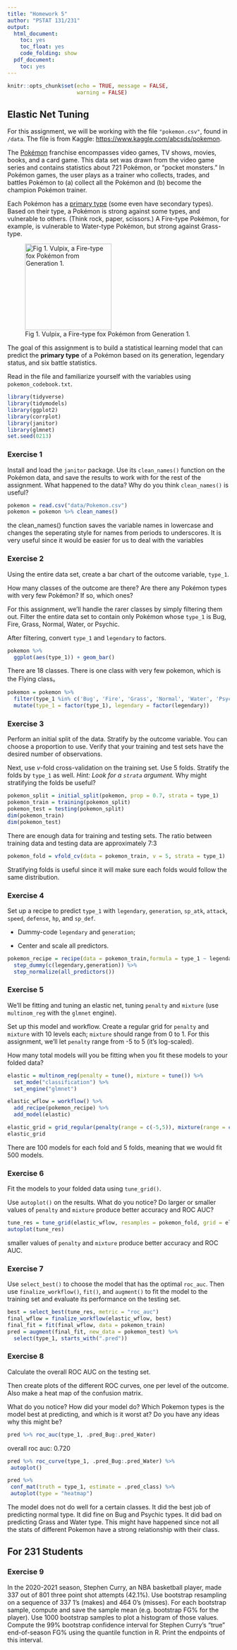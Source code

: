 ---
title: "Homework 5"
author: "PSTAT 131/231"
output:
  html_document:
    toc: yes
    toc_float: yes
    code_folding: show
  pdf_document:
    toc: yes
---

```{r setup, include=FALSE}
knitr::opts_chunk$set(echo = TRUE, message = FALSE,
                      warning = FALSE)
```

## Elastic Net Tuning

For this assignment, we will be working with the file `"pokemon.csv"`, found in `/data`. The file is from Kaggle: <https://www.kaggle.com/abcsds/pokemon>.

The [Pokémon](https://www.pokemon.com/us/) franchise encompasses video games, TV shows, movies, books, and a card game. This data set was drawn from the video game series and contains statistics about 721 Pokémon, or "pocket monsters." In Pokémon games, the user plays as a trainer who collects, trades, and battles Pokémon to (a) collect all the Pokémon and (b) become the champion Pokémon trainer.

Each Pokémon has a [primary type](https://bulbapedia.bulbagarden.net/wiki/Type) (some even have secondary types). Based on their type, a Pokémon is strong against some types, and vulnerable to others. (Think rock, paper, scissors.) A Fire-type Pokémon, for example, is vulnerable to Water-type Pokémon, but strong against Grass-type.

![Fig 1. Vulpix, a Fire-type fox Pokémon from Generation 1.](images/vulpix.png){width="196"}

The goal of this assignment is to build a statistical learning model that can predict the **primary type** of a Pokémon based on its generation, legendary status, and six battle statistics.

Read in the file and familiarize yourself with the variables using `pokemon_codebook.txt`.

```{r}
library(tidyverse)
library(tidymodels)
library(ggplot2)
library(corrplot)
library(janitor)
library(glmnet)
set.seed(0213)
```

### Exercise 1

Install and load the `janitor` package. Use its `clean_names()` function on the Pokémon data, and save the results to work with for the rest of the assignment. What happened to the data? Why do you think `clean_names()` is useful?

```{r}
pokemon = read.csv("data/Pokemon.csv")
pokemon = pokemon %>% clean_names()
```
the clean_names() function saves the variable names in lowercase and changes the seperating style for names from periods to underscores. It is very useful since it would be easier for us to deal with the variables  

### Exercise 2

Using the entire data set, create a bar chart of the outcome variable, `type_1`.

How many classes of the outcome are there? Are there any Pokémon types with very few Pokémon? If so, which ones?

For this assignment, we'll handle the rarer classes by simply filtering them out. Filter the entire data set to contain only Pokémon whose `type_1` is Bug, Fire, Grass, Normal, Water, or Psychic.

After filtering, convert `type_1` and `legendary` to factors.

```{r}
pokemon %>%
  ggplot(aes(type_1)) + geom_bar()
```
There are 18 classes. There is one class with very few pokemon, which is the Flying class。

```{r}
pokemon = pokemon %>%
  filter(type_1 %in% c('Bug', 'Fire', 'Grass', 'Normal', 'Water', 'Psychic')) %>%
  mutate(type_1 = factor(type_1), legendary = factor(legendary))
```

### Exercise 3

Perform an initial split of the data. Stratify by the outcome variable. You can choose a proportion to use. Verify that your training and test sets have the desired number of observations.

Next, use *v*-fold cross-validation on the training set. Use 5 folds. Stratify the folds by `type_1` as well. *Hint: Look for a `strata` argument.* Why might stratifying the folds be useful?

```{r}
pokemon_split = initial_split(pokemon, prop = 0.7, strata = type_1)
pokemon_train = training(pokemon_split)
pokemon_test = testing(pokemon_split)
dim(pokemon_train)
dim(pokemon_test)
```
There are enough data for training and testing sets. The ratio between training data and testing data are approximately 7:3

```{r}
pokemon_fold = vfold_cv(data = pokemon_train, v = 5, strata = type_1)
```

Stratifying folds is useful since it will make sure each folds would follow the same distribution.

### Exercise 4

Set up a recipe to predict `type_1` with `legendary`, `generation`, `sp_atk`, `attack`, `speed`, `defense`, `hp`, and `sp_def`.

- Dummy-code `legendary` and `generation`;

- Center and scale all predictors.

```{r}
pokemon_recipe = recipe(data = pokemon_train,formula = type_1 ~ legendary+generation+sp_atk+attack+speed+defense+hp+sp_def) %>%
  step_dummy(c(legendary,generation)) %>%
  step_normalize(all_predictors())
```

### Exercise 5

We'll be fitting and tuning an elastic net, tuning `penalty` and `mixture` (use `multinom_reg` with the `glmnet` engine).

Set up this model and workflow. Create a regular grid for `penalty` and `mixture` with 10 levels each; `mixture` should range from 0 to 1. For this assignment, we'll let `penalty` range from -5 to 5 (it's log-scaled).

How many total models will you be fitting when you fit these models to your folded data?

```{r}
elastic = multinom_reg(penalty = tune(), mixture = tune()) %>% 
  set_mode("classification") %>%
  set_engine("glmnet")

elastic_wflow = workflow() %>%
  add_recipe(pokemon_recipe) %>%
  add_model(elastic)

elastic_grid = grid_regular(penalty(range = c(-5,5)), mixture(range = c(0,1)), levels = 10)
elastic_grid
```
There are 100 models for each fold and 5 folds, meaning that we would fit 500 models.

### Exercise 6

Fit the models to your folded data using `tune_grid()`.

Use `autoplot()` on the results. What do you notice? Do larger or smaller values of `penalty` and `mixture` produce better accuracy and ROC AUC?
```{r}
tune_res = tune_grid(elastic_wflow, resamples = pokemon_fold, grid = elastic_grid)
autoplot(tune_res)
```
smaller values of `penalty` and `mixture` produce better accuracy and ROC AUC.  

### Exercise 7

Use `select_best()` to choose the model that has the optimal `roc_auc`. Then use `finalize_workflow()`, `fit()`, and `augment()` to fit the model to the training set and evaluate its performance on the testing set.
```{r}
best = select_best(tune_res, metric = "roc_auc")
final_wflow = finalize_workflow(elastic_wflow, best)
final_fit = fit(final_wflow, data = pokemon_train)
pred = augment(final_fit, new_data = pokemon_test) %>%
  select(type_1, starts_with(".pred"))
```

### Exercise 8

Calculate the overall ROC AUC on the testing set.

Then create plots of the different ROC curves, one per level of the outcome. Also make a heat map of the confusion matrix.

What do you notice? How did your model do? Which Pokemon types is the model best at predicting, and which is it worst at? Do you have any ideas why this might be?

```{r}
pred %>% roc_auc(type_1, .pred_Bug:.pred_Water)
```
overall roc auc: 0.720
```{r}
pred %>% roc_curve(type_1, .pred_Bug:.pred_Water) %>% 
 autoplot()
```
```{r}
pred %>% 
 conf_mat(truth = type_1, estimate = .pred_class) %>%
 autoplot(type = "heatmap")
```
The model does not do well for a certain classes. It did the best job of predicting normal type. It did fine on Bug and Psychic types. It did bad on predicting Grass and Water type. This might have happened since not all the stats of different Pokemon have a strong relationship with their class.

## For 231 Students

### Exercise 9

In the 2020-2021 season, Stephen Curry, an NBA basketball player, made 337 out of 801 three point shot attempts (42.1%). Use bootstrap resampling on a sequence of 337 1’s (makes) and 464 0’s (misses). For each bootstrap sample, compute and save the sample mean (e.g. bootstrap FG% for the player). Use 1000 bootstrap samples to plot a histogram of those values. Compute the 99% bootstrap confidence interval for Stephen Curry’s “true” end-of-season
FG% using the quantile function in R. Print the endpoints of this interval.